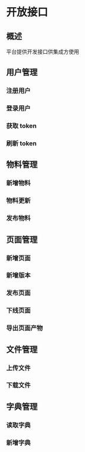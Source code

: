 # 开放接口

## 概述

平台提供开发接口供集成方使用

## 用户管理

### 注册用户

### 登录用户

### 获取 token

<ApiDoc />

### 刷新 token


## 物料管理

### 新增物料

### 物料更新

### 发布物料

## 页面管理

### 新增页面

### 新增版本

### 发布页面

### 下线页面

### 导出页面产物

## 文件管理

### 上传文件

### 下载文件

## 字典管理

### 读取字典

### 新增字典

